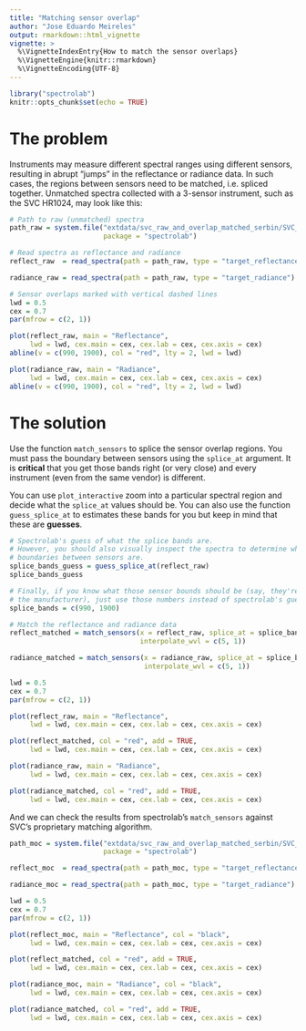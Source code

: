```yaml
---
title: "Matching sensor overlap"
author: "Jose Eduardo Meireles"
output: rmarkdown::html_vignette
vignette: > 
  %\VignetteIndexEntry{How to match the sensor overlaps}
  %\VignetteEngine{knitr::rmarkdown} 
  %\VignetteEncoding{UTF-8}
---
```


```r
library("spectrolab")
knitr::opts_chunk$set(echo = TRUE)
```

# The problem

Instruments may measure different spectral ranges using different sensors, resulting in abrupt "jumps" in the reflectance or radiance data. In such cases, the regions between sensors need to be matched, i.e. spliced together. Unmatched spectra collected with a 3-sensor instrument, such as the SVC HR1024, may look like this:

```r
# Path to raw (unmatched) spectra
path_raw = system.file("extdata/svc_raw_and_overlap_matched_serbin/SVC_Files/",
                       package = "spectrolab")

# Read spectra as reflectance and radiance
reflect_raw  = read_spectra(path = path_raw, type = "target_reflectance")

radiance_raw = read_spectra(path = path_raw, type = "target_radiance")

# Sensor overlaps marked with vertical dashed lines
lwd = 0.5
cex = 0.7
par(mfrow = c(2, 1))

plot(reflect_raw, main = "Reflectance",
     lwd = lwd, cex.main = cex, cex.lab = cex, cex.axis = cex)
abline(v = c(990, 1900), col = "red", lty = 2, lwd = lwd)

plot(radiance_raw, main = "Radiance",
     lwd = lwd, cex.main = cex, cex.lab = cex, cex.axis = cex)
abline(v = c(990, 1900), col = "red", lty = 2, lwd = lwd)
```

# The solution

Use the function `match_sensors` to splice the sensor overlap regions. You must pass the boundary between sensors using the `splice_at` argument. It is **critical** that you get those bands right (or very close) and every instrument (even from the same vendor) is different. 

You can use `plot_interactive` zoom into a particular spectral region and decide what the `splice_at` values should be. You can also use the function `guess_splice_at` to estimates these bands for you but keep in mind that these are **guesses**.

```r

# Spectrolab's guess of what the splice bands are.
# However, you should also visually inspect the spectra to determine what the
# boundaries between sensors are.
splice_bands_guess = guess_splice_at(reflect_raw)
splice_bands_guess

# Finally, if you know what those sensor bounds should be (say, they're given by
# the manufacturer), just use those numbers instead of spectrolab's guess.
splice_bands = c(990, 1900)

# Match the reflectance and radiance data
reflect_matched = match_sensors(x = reflect_raw, splice_at = splice_bands,
                                interpolate_wvl = c(5, 1))

radiance_matched = match_sensors(x = radiance_raw, splice_at = splice_bands,
                                 interpolate_wvl = c(5, 1))

lwd = 0.5
cex = 0.7
par(mfrow = c(2, 1))

plot(reflect_raw, main = "Reflectance",
     lwd = lwd, cex.main = cex, cex.lab = cex, cex.axis = cex)

plot(reflect_matched, col = "red", add = TRUE,
     lwd = lwd, cex.main = cex, cex.lab = cex, cex.axis = cex)

plot(radiance_raw, main = "Radiance",
     lwd = lwd, cex.main = cex, cex.lab = cex, cex.axis = cex)

plot(radiance_matched, col = "red", add = TRUE,
     lwd = lwd, cex.main = cex, cex.lab = cex, cex.axis = cex)
```

And we can check the results from spectrolab's `match_sensors` against SVC's proprietary matching algorithm. 

```r
path_moc = system.file("extdata/svc_raw_and_overlap_matched_serbin/SVC_Files_moc/",
                       package = "spectrolab")

reflect_moc  = read_spectra(path = path_moc, type = "target_reflectance")

radiance_moc = read_spectra(path = path_moc, type = "target_radiance")

lwd = 0.5
cex = 0.7
par(mfrow = c(2, 1))

plot(reflect_moc, main = "Reflectance", col = "black",
     lwd = lwd, cex.main = cex, cex.lab = cex, cex.axis = cex)

plot(reflect_matched, col = "red", add = TRUE,
     lwd = lwd, cex.main = cex, cex.lab = cex, cex.axis = cex)

plot(radiance_moc, main = "Radiance", col = "black",
     lwd = lwd, cex.main = cex, cex.lab = cex, cex.axis = cex)

plot(radiance_matched, col = "red", add = TRUE,
     lwd = lwd, cex.main = cex, cex.lab = cex, cex.axis = cex)
```
